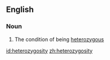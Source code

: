 ==English==

===Noun===
{{en-noun|-}}

# The condition of being [[heterozygous]]

[[id:heterozygosity]]
[[zh:heterozygosity]]